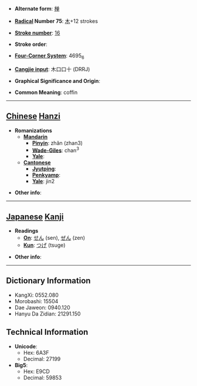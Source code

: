 * '''Alternate form''': [[椫]]

* '''[[Wiktionary:Chinese radical index| Radical]] Number 75''': [[Wiktionary:Chinese radical index 木|木]]+12 strokes

* '''[[Wiktionary:Chinese total strokes index|Stroke number]]''': [[Wiktionary:Chinese total strokes index 16|16]]

* '''Stroke order''': 

* '''[[Wiktionary:Chinese four corner index|Four-Corner System]]''': 4695<sub>6</sub>

* '''[[Wiktionary:Chinese Cangjie index|Cangjie input]]''': 木口口十 (DRRJ)

* '''Graphical Significance and Origin''': 

* '''Common Meaning''': coffin

----

== [[Chinese]] [[Hanzi]] ==

* '''Romanizations'''
** '''[[Mandarin]]'''
*** '''[[Pinyin]]''': zhǎn (zhan3)
*** '''[[Wade-Giles]]''': chan<sup>3</sup>
*** '''[[Yale]]''': 
** '''[[Cantonese]]'''
*** '''[[Jyutping]]''':
*** '''[[Penkyamp]]''': 
*** '''[[Yale]]''': jin2

* '''Other info''': 

----

== [[Japanese]] [[Kanji]] ==

* '''Readings'''
** '''[[On]]''': [[せん]] (sen), [[ぜん]] (zen)
** '''[[Kun]]''': [[つげ]] (tsuge)

* '''Other info''':  

----

== Dictionary Information ==

* KangXi: 0552.080
* Morobashi: 15504
* Dae Jaweon: 0940.120
* Hanyu Da Zidian: 21291.150

== Technical Information ==

* '''Unicode''':
** Hex: 6A3F
** Decimal: 27199
* '''Big5''':
** Hex: E9CD
** Decimal: 59853